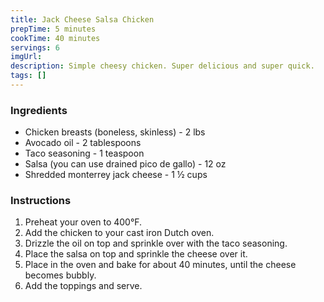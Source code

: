 ```yaml
---
title: Jack Cheese Salsa Chicken
prepTime: 5 minutes
cookTime: 40 minutes
servings: 6
imgUrl:
description: Simple cheesy chicken. Super delicious and super quick.
tags: []
---
```


### Ingredients

- Chicken breasts (boneless, skinless) - 2 lbs
- Avocado oil - 2 tablespoons
- Taco seasoning - 1 teaspoon
- Salsa (you can use drained pico de gallo) - 12 oz
- Shredded monterrey jack cheese - 1 ½ cups

### Instructions

1. Preheat your oven to 400°F.
1. Add the chicken to your cast iron Dutch oven.
1. Drizzle the oil on top and sprinkle over with the taco seasoning.
1. Place the salsa on top and sprinkle the cheese over it.
1. Place in the oven and bake for about 40 minutes, until the cheese becomes bubbly.
1. Add the toppings and serve.
